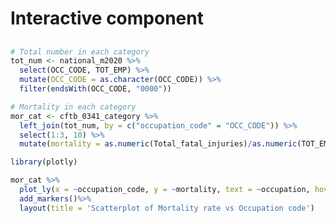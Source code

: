 # Interactive component

##

```r
# Total number in each category
tot_num <- national_m2020 %>%
  select(OCC_CODE, TOT_EMP) %>%
  mutate(OCC_CODE = as.character(OCC_CODE)) %>%
  filter(endsWith(OCC_CODE, "0000"))

# Mortality in each category
mor_cat <- cftb_0341_category %>%
  left_join(tot_num, by = c("occupation_code" = "OCC_CODE")) %>%
  select(1:3, 10) %>%
  mutate(mortality = as.numeric(Total_fatal_injuries)/as.numeric(TOT_EMP))
```

```r
library(plotly)

mor_cat %>%
  plot_ly(x = ~occupation_code, y = ~mortality, text = ~occupation, hoverinfo = "text") %>% 
  add_markers()%>%
  layout(title = 'Scatterplot of Mortality rate vs Occupation code')
```



